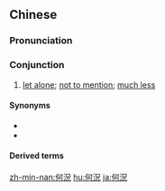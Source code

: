 {{also|何况}}
==Chinese==
{{zh-forms|s=何况}}

===Pronunciation===
{{zh-pron
|m=hékuàng
|c=ho4 fong3
|h=pfs=hò-khóng
|mn=hô-hòng
|cat=con
}}

===Conjunction===
{{zh-con}}

# [[let alone]]; [[not to mention]]; [[much less]]

====Synonyms====
* {{zh-l|更不用說}}
* {{zh-l|更何況}}

====Derived terms====
{{zh-der|更何況}}

[[zh-min-nan:何況]]
[[hu:何況]]
[[ja:何況]]